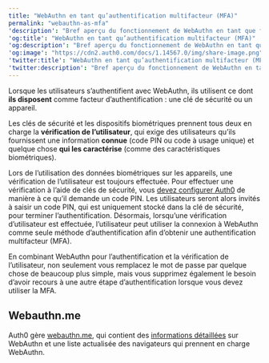 ```yaml
---
title: "WebAuthn en tant qu’authentification multifacteur (MFA)"
permalink: "webauthn-as-mfa"
'description': "Bref aperçu du fonctionnement de WebAuthn en tant que facteur pour la MFA"
'og:title': "WebAuthn en tant qu’authentification multifacteur (MFA)"
'og:description': "Bref aperçu du fonctionnement de WebAuthn en tant que facteur pour la MFA"
'og:image': "https://cdn2.auth0.com/docs/1.14567.0/img/share-image.png"
'twitter:title': "WebAuthn en tant qu’authentification multifacteur (MFA)"
'twitter:description': "Bref aperçu du fonctionnement de WebAuthn en tant que facteur pour la MFA"
---
```


Lorsque les utilisateurs s’authentifient avec WebAuthn, ils utilisent ce dont **ils disposent** comme facteur d’authentification : une clé de sécurité ou un appareil.

Les clés de sécurité et les dispositifs biométriques prennent tous deux en charge la **vérification de l’utilisateur**, qui exige des utilisateurs qu’ils fournissent une information **connue** (code PIN ou code à usage unique) et quelque chose **qui les caractérise** (comme des caractéristiques biométriques).

Lors de l’utilisation des données biométriques sur les appareils, une vérification de l’utilisateur est toujours effectuée. Pour effectuer une vérification à l’aide de clés de sécurité, vous [devez configurer Auth0](/docs/fr-ca/secure/multi-factor-authentication/fido-authentication-with-webauthn/configure-webauthn-security-keys-for-mfa) de manière à ce qu’il demande un code PIN. Les utilisateurs seront alors invités à saisir un code PIN, qui est uniquement stocké dans la clé de sécurité, pour terminer l’authentification. Désormais, lorsqu’une vérification d’utilisateur est effectuée, l’utilisateur peut utiliser la connexion à WebAuthn comme seule méthode d’authentification afin d’obtenir une authentification multifacteur (<Tooltip href="/docs/fr-ca/glossary?term=multifactor-authentication" tip="Authentification multifacteur (MFA)
Processus d’authentification de l’utilisateur qui utilise un facteur en plus du nom d’utilisateur et du mot de passe, tel qu’un code par SMS." cta="Voir le glossaire">MFA</Tooltip>).

En combinant WebAuthn pour l’authentification et la vérification de l’utilisateur, non seulement vous remplacez le mot de passe par quelque chose de beaucoup plus simple, mais vous supprimez également le besoin d’avoir recours à une autre étape d’authentification lorsque vous devez utiliser la MFA.

## Webauthn.me

Auth0 gère [webauthn.me](https://a0.to/webauthme-auth0-docs), qui contient des [informations détaillées](https://webauthn.me/introduction) sur WebAuthn et une liste actualisée des navigateurs qui prennent en charge WebAuthn.